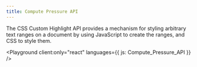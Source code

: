 ```yaml
---
title: Compute Pressure API
---
```



The CSS Custom Highlight API provides a mechanism for styling arbitrary text ranges on a document by using JavaScript to create the ranges, and CSS to style them.

<LinkCard
  title="Compute Pressure API - Web APIs | MDN"
  href="https://developer.mozilla.org/en-US/docs/Web/API/Compute_Pressure_API"
  target="_blank"
/>

<Playground client:only="react" languages={{ js: Compute_Pressure_API }} />
